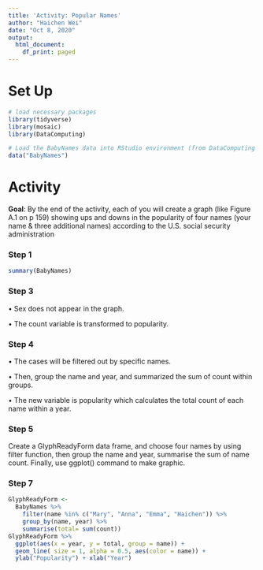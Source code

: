 ```yaml
---
title: 'Activity: Popular Names'
author: "Haichen Wei"
date: "Oct 8, 2020"
output:
  html_document:
    df_print: paged
---
```




# Set Up

```r
# load necessary packages
library(tidyverse)
library(mosaic)
library(DataComputing)
```


```r
# Load the BabyNames data into RStudio environment (from DataComputing package)
data("BabyNames")

```

# Activity

**Goal**: By the end of the activity, each of you will create a graph (like Figure A.1 on p 159) showing ups and downs in the popularity of four names (your name & three additional names) according to the U.S. social security administration  


### Step 1

```r
summary(BabyNames)
```

### Step 3

• Sex does not appear in the graph.

• The count variable is transformed to popularity.

### Step 4

• The cases will be filtered out by specific names.

• Then, group the name and year, and summarized the sum of count within groups.

• The new variable is popularity which calculates the total count of each name within a year.

### Step 5

Create a GlyphReadyForm data frame, and choose four names by using filter function, then group the name and year, summarise the sum of name count. Finally, use ggplot() command to make graphic.

### Step 7

```r
GlyphReadyForm <-
  BabyNames %>%
    filter(name %in% c("Mary", "Anna", "Emma", "Haichen")) %>%
    group_by(name, year) %>%
    summarise(total= sum(count))
GlyphReadyForm %>% 
  ggplot(aes(x = year, y = total, group = name)) +
  geom_line( size = 1, alpha = 0.5, aes(color = name)) +
  ylab("Popularity") + xlab("Year")
```
